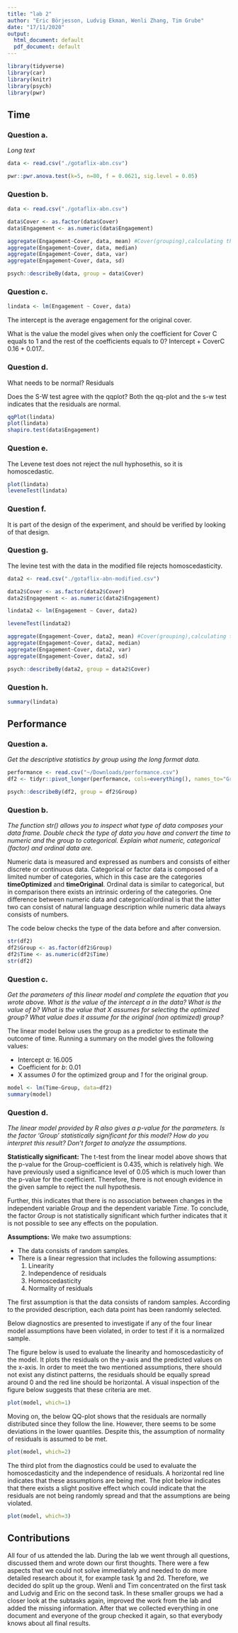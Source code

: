 ```yaml
---
title: "lab 2"
author: "Eric Börjesson, Ludvig Ekman, Wenli Zhang, Tim Grube"
date: "17/11/2020"
output:
  html_document: default
  pdf_document: default
---
```


```r
library(tidyverse) 
library(car) 
library(knitr)
library(psych)
library(pwr)
```

## Time
### Question a.

*Long text*


```r
data <- read.csv("./gotaflix-abn.csv")

pwr::pwr.anova.test(k=5, n=80, f = 0.0621, sig.level = 0.05)

```

### Question b.

```r
data <- read.csv("./gotaflix-abn.csv")

data$Cover <- as.factor(data$Cover)
data$Engagement <- as.numeric(data$Engagement) 

aggregate(Engagement~Cover, data, mean) #Cover(grouping),calculating the value of Engagement in one group
aggregate(Engagement~Cover, data, median)
aggregate(Engagement~Cover, data, var)
aggregate(Engagement~Cover, data, sd) 

psych::describeBy(data, group = data$Cover) 
```

### Question c.

```r
lindata <- lm(Engagement ~ Cover, data)
```
The intercept is the average engagement for the original cover. 

What is the value the model gives when only the coefficient for Cover C equals to 1
and the rest of the coefficients equals to 0?
Intercept + CoverC 
0.16 + 0.017..


### Question d.
What needs to be normal? 
Residuals

Does the S-W test agree with the qqplot? 
Both the qq-plot and the s-w test indicates that the residuals are normal. 
```r

qqPlot(lindata)
plot(lindata)
shapiro.test(data$Engagement) 

```

### Question e.

The Levene test does not reject the null hyphosethis, so it is homoscedastic. 

```r

plot(lindata)
leveneTest(lindata)

```

### Question f.
It is part of the design of the experiment, and should be verified by looking of that design. 

### Question g.
The levine test with the data in the modified file rejects homoscedasticity. 
```r
data2 <- read.csv("./gotaflix-abn-modified.csv")

data2$Cover <- as.factor(data2$Cover)
data2$Engagement <- as.numeric(data2$Engagement) 

lindata2 <- lm(Engagement ~ Cover, data2)

leveneTest(lindata2)

aggregate(Engagement~Cover, data2, mean) #Cover(grouping),calculating the value of Engagement in one group
aggregate(Engagement~Cover, data2, median)
aggregate(Engagement~Cover, data2, var)
aggregate(Engagement~Cover, data2, sd) 

psych::describeBy(data2, group = data2$Cover) 
```

### Question h. 

``` r
summary(lindata)
```











## Performance

### Question a.

*Get the descriptive statistics by group using the long format data.*


```r
performance <- read.csv("~/Downloads/performance.csv")
df2 <- tidyr::pivot_longer(performance, cols=everything(), names_to="Group", values_to="Time")

psych::describeBy(df2, group = df2$Group)
```


### Question b. 

*The function str() allows you to inspect what type of data composes your data frame. Double check the type of data you have and convert the time to numeric and the group to categorical. Explain what numeric, categorical (factor) and ordinal data are.*

Numeric data is measured and expressed as numbers and consists of either discrete or continuous data. Categorical or factor data is composed of a limited number of categories, which in this case are the categories **timeOptimized** and **timeOriginal**. Ordinal data is similar to categorical, but in comparison there exists an intrinsic ordering of the categories. One difference between numeric data and categorical/ordinal is that the latter two can consist of natural language description while numeric data always consists of numbers. 

The code below checks the type of the data before and after conversion.

```r
str(df2)
df2$Group <- as.factor(df2$Group)
df2$Time <- as.numeric(df2$Time)
str(df2)
```


### Question c.

*Get the parameters of this linear model and complete the equation that you wrote above. What is the value of the intercept a in the data? What is the value of b? What is the value that X assumes for selecting the optimized group? What value does it assume for the original (non optimized) group?*

The linear model below uses the group as a predictor to estimate the outcome of time. Running a summary on the model gives the following values:

* Intercept *a*: 16.005
* Coefficient for *b*: 0.01
* X assumes *0* for the optimized group and *1* for the original group.

```r
model <- lm(Time~Group, data=df2)
summary(model)
```

### Question d.

*The linear model provided by R also gives a p-value for the parameters. Is the factor ‘Group’ statistically significant for this model? How do you interpret this result? Don’t forget to analyze the assumptions.*

**Statistically significant:** The t-test from the linear model above shows that the p-value for the Group-coefficient is 0.435, which is relatively high. We have previously used a significance level of 0.05 which is much lower than the p-value for the coefficient. Therefore, there is not enough evidence in the given sample to reject the null hypothesis. 

Further, this indicates that there is no association between changes in the independent variable *Group* and the dependent variable *Time*. To conclude, the factor *Group* is not statistically significant which further indicates that it is not possible to see any effects on the population.  

**Assumptions:** We make two assumptions: 

* The data consists of random samples.
* There is a linear regression that includes the following assumptions:
  1. Linearity
  2. Independence of residuals
  3. Homoscedasticity
  4. Normality of residuals

The first assumption is that the data consists of random samples. According to the provided description, each data point has been randomly selected. 

Below diagnostics are presented to investigate if any of the four linear model assumptions have been violated, in order to test if it is a normalized sample. 

The figure below is used to evaluate the linearity and homoscedasticity of the model. It plots the residuals on the y-axis and the predicted values on the x-axis. In order to meet the two mentioned assumptions, there should not exist any distinct patterns, the residuals should be equally spread around 0 and the red line should be horizontal. A visual inspection of the figure below suggests that these criteria are met.

```r
plot(model, which=1)
```


Moving on, the below QQ-plot shows that the residuals are normally distributed since they follow the line. However, there seems to be some deviations in the lower quantiles. Despite this, the assumption of normality of residuals is assumed to be met. 

```r
plot(model, which=2)
```



The third plot from the diagnostics could be used to evaluate the homoscedasticity and the independence of residuals. A horizontal red line indicates that these assumptions are being met. The plot below indicates that there exists a slight positive effect which could indicate that the residuals are not being randomly spread and that the assumptions are being violated. 

```r
plot(model, which=3)
```

## Contributions

All four of us attended the lab. During the lab we went through all questions, discussed them and wrote down our first thoughts. There were a few aspects that we could not solve immediately and needed to do more detailed research about it, for example task 1g and 2d. Therefore, we decided do split up the group. Wenli and Tim concentrated on the first task and Ludvig and Eric on the second task. In these smaller groups we had a closer look at the subtasks again, improved the work from the lab and added the missing information. After that we collected everything in one document and everyone of the group checked it again, so that everybody knows about all final results.

